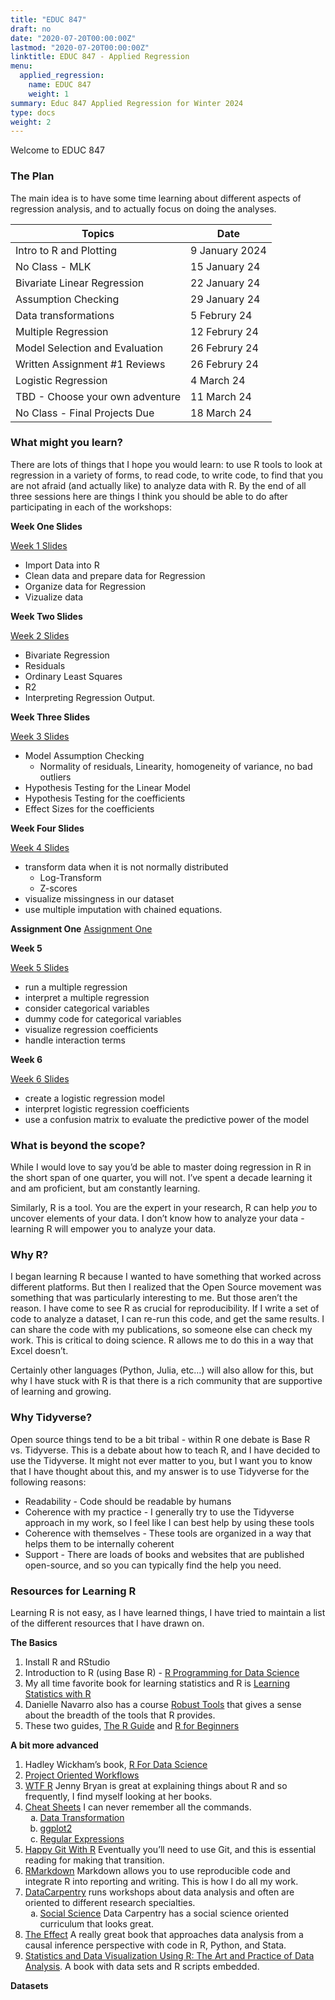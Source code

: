 ```yaml
---
title: "EDUC 847"
draft: no
date: "2020-07-20T00:00:00Z"
lastmod: "2020-07-20T00:00:00Z"
linktitle: EDUC 847 - Applied Regression
menu:
  applied_regression:
    name: EDUC 847
    weight: 1
summary: Educ 847 Applied Regression for Winter 2024
type: docs
weight: 2
---
```




Welcome to EDUC 847

### The Plan
The main idea is to have some time learning about different aspects of regression analysis, and to actually focus on doing the analyses. 

|Topics| Date|
|------|------|
|Intro to R and Plotting| 9 January 2024|
|No Class - MLK |15 January 24|
|Bivariate Linear Regression |22 January 24|
|Assumption Checking | 29 January 24|
|Data transformations |5 Februry 24|
|Multiple Regression |12 Februry 24|
|Model Selection and Evaluation |26 Februry 24|
|Written Assignment \#1 Reviews |26 Februry 24|
|Logistic Regression |4 March 24|
|TBD - Choose your own adventure |11 March 24|
|No Class - Final Projects Due  |18 March 24|

### What might you learn?
There are lots of things that I hope you would learn: to use R tools to look at regression in a variety of forms, to read code, to write code, to find that you are not afraid (and actually like) to analyze data with R. By the end of all three sessions here are things I think you should be able to do after participating in each of the workshops:

**Week One Slides**

[Week 1 Slides](<https://ericbrewe.com/slides/educ_847/educ_847_week_1#1>)

* Import Data into R
* Clean data and prepare data for Regression
* Organize data for Regression
* Vizualize data



**Week Two Slides**

[Week 2 Slides](<https://ericbrewe.com/courses/educ_847/educ_week_2/>)

* Bivariate Regression
* Residuals
* Ordinary Least Squares
* R2
* Interpreting Regression Output. 


**Week Three Slides**

[Week 3 Slides](<https://ericbrewe.com/courses/educ_847/educ_week_3/>)

* Model Assumption Checking
  * Normality of residuals, Linearity, homogeneity of variance, no bad outliers
* Hypothesis Testing for the Linear Model
* Hypothesis Testing for the coefficients
* Effect Sizes for the coefficients


**Week Four Slides**

[Week 4 Slides](<https://ericbrewe.com/courses/educ_847/educ_week_4/>)

* transform data when it is not normally distributed
  * Log-Transform
  * Z-scores
* visualize missingness in our dataset
* use multiple imputation with chained equations.

**Assignment One**
[Assignment One](<https://docs.google.com/document/d/1SFvbDpLrjXMllgmqS9WowtQz6Qz_6Ga8DJ0rvSaiQUE/edit?usp=sharing>)

**Week 5**

[Week 5 Slides](<https://ericbrewe.com/courses/educ_847/educ_week_5/>)

* run a multiple regression
* interpret a multiple regression
* consider categorical variables
* dummy code for categorical variables
* visualize regression coefficients
* handle interaction terms

**Week 6**

[Week 6 Slides](<https://ericbrewe.com/courses/educ_847/educ_week_6/>)

* create a logistic regression model
* interpret logistic regression coefficients
* use a confusion matrix to evaluate the predictive power of the model

### What is beyond the scope?
While I would love to say you'd be able to master doing regression in R in the short span of one quarter, you will not. I've spent a decade learning it and am proficient, but am constantly learning. 

Similarly, R is a tool. You are the expert in your research, R can help *you* to uncover elements of your data. I don't know how to analyze your data - learning R will empower you to analyze your data. 


### Why R?
I began learning R because I wanted to have something that worked across different platforms. But then I realized that the Open Source movement was something that was particularly interesting to me.  But those aren't the reason. I have come to see R as crucial for reproducibility. If I write a set of code to analyze a dataset, I can re-run this code, and get the same results. I can share the code with my publications, so someone else can check my work. This is critical to doing science. R allows me to do this in a way that Excel doesn't. 

Certainly other languages (Python, Julia, etc...) will also allow for this, but why I have stuck with R is that there is a rich community that are supportive of learning and growing. 

### Why Tidyverse?
Open source things tend to be a bit tribal - within R one debate is Base R vs. Tidyverse. This is a debate about how to teach R, and I have decided to use the Tidyverse. It might not ever matter to you, but I want you to know that I have thought about this, and my answer is to use Tidyverse for the following reasons:

- Readability - Code should be readable by humans
- Coherence with my practice - I generally try to use the Tidyverse approach in my work, so I feel like I can best help by using these tools
- Coherence with themselves - These tools are organized in a way that helps them to be internally coherent
- Support - There are loads of books and websites that are published open-source, and so you can typically find the help you need. 


### Resources for Learning R
Learning R is not easy, as I have learned things, I have tried to maintain a list of the different resources that I have drawn on. 

**The Basics**

1. Install R and RStudio
2. Introduction to R (using Base R) - [R Programming for Data Science](<https://bookdown.org/rdpeng/rprogdatascience/>)
3. My all time favorite book for learning statistics and R is [Learning Statistics with R](<https://learningstatisticswithr.com/book//>)
4. Danielle Navarro also has a course [Robust Tools](<http://robust-tools.djnavarro.net/>) that gives a sense about the breadth of the tools that R provides.
5. These two guides, [The R Guide](<https://drive.google.com/file/d/1G9rqsXdesobxbWivbrD1MN0K97jMNEST/view>) and [R for Beginners](<https://drive.google.com/file/d/1jUivTK7z3Ig_51upZ4mD5l2v-PCXOoGp/view>)

**A bit more advanced**

1. Hadley Wickham's book, [R For Data Science](<https://r4ds.had.co.nz/>)
2. [Project Oriented Workflows](<https://www.tidyverse.org/blog/2017/12/workflow-vs-script/>)
3. [WTF R](<https://rstats.wtf/index.html>) Jenny Bryan is great at explaining things about R and so frequently, I find myself looking at her books.
4. [Cheat Sheets](<https://rstudio.com/resources/cheatsheets/>) I can never remember all the commands. 
    a. [Data Transformation](<file:///Users/ericbrewelaptop/Downloads/data-transformation.pdf>)
    b. [ggplot2](<https://github.com/rstudio/cheatsheets/raw/master/data-visualization-2.1.pdf>)
    c. [Regular Expressions](<https://github.com/rstudio/cheatsheets/raw/master/data-visualization-2.1.pdf>)
5. [Happy Git With R](<https://happygitwithr.com/>) Eventually you'll need to use Git, and this is essential reading for making that transition.
6. [RMarkdown](<https://bookdown.org/yihui/rmarkdown/software-info.html>) Markdown allows you to use reproducible code and integrate R into reporting and writing. This is how I do all my work. 
7. [DataCarpentry](<https://datacarpentry.org/>) runs workshops about data analysis and often are oriented to different research specialties. 
    a. [Social Science](<https://datacarpentry.org/lessons/#social-science-curriculum>) Data Carpentry has a social science oriented curriculum that looks great. 
8. [The Effect](<https://theeffectbook.net/>) A really great book that approaches data analysis from a causal inference perspective with code in R, Python, and Stata.
9. [Statistics and Data Visualization Using R: The Art and Practice of Data Analysis](<https://edge.sagepub.com/brownstats1e>). A book with data sets and R scripts embedded. 


**Datasets**




